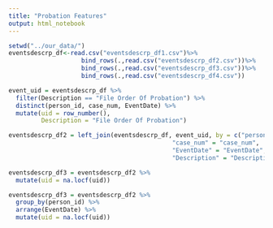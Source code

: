 ```yaml
---
title: "Probation Features"
output: html_notebook
---
```


```r
setwd("../our_data/")
eventsdescrp_df<-read.csv("eventsdescrp_df1.csv")%>%
                    bind_rows(.,read.csv("eventsdescrp_df2.csv"))%>%
                    bind_rows(.,read.csv("eventsdescrp_df3.csv"))%>%
                    bind_rows(.,read.csv("eventsdescrp_df4.csv"))
```

```r
event_uid = eventsdescrp_df %>%
  filter(Description == "File Order Of Probation") %>%
  distinct(person_id, case_num, EventDate) %>%
  mutate(uid = row_number(), 
         Description = "File Order Of Probation")

eventsdescrp_df2 = left_join(eventsdescrp_df, event_uid, by = c("person_id" = "person_id", 
                                             "case_num" = "case_num",
                                             "EventDate" = "EventDate",
                                             "Description" = "Description"))
```

```r
eventsdescrp_df3 = eventsdescrp_df2 %>%
  mutate(uid = na.locf(uid))
```


```r
eventsdescrp_df3 = eventsdescrp_df2 %>%
  group_by(person_id) %>%
  arrange(EventDate) %>%
  mutate(uid = na.locf(uid))
```

